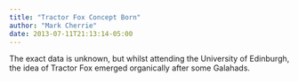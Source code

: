 ```yaml
---
title: "Tractor Fox Concept Born"
author: "Mark Cherrie"
date: 2013-07-11T21:13:14-05:00
---
```


The exact data is unknown, but whilst attending the University of Edinburgh, the idea of Tractor Fox emerged organically after some Galahads.